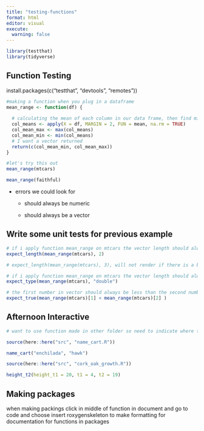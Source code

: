 ```yaml
---
title: "testing-functions"
format: html
editor: visual
execute: 
  warning: false
---
```


```r
library(testthat)
library(tidyverse)
```

## Function Testing

install.packages(c("testthat", "devtools", "remotes"))

```r
#making a function when you plug in a dataframe 
mean_range <- function(df) {
  
  # calculating the mean of each column in our data frame, then find min and max of that
  col_means <- apply(X = df, MARGIN = 2, FUN = mean, na.rm = TRUE)
  col_mean_max <- max(col_means)
  col_mean_min <- min(col_means)
  # I want a vector returned 
  return(c(col_mean_min, col_mean_max))
}
```

```r
#let's try this out
mean_range(mtcars)

mean_range(faithful)
```

-   errors we could look for

    -   should always be numeric

    -   should always be a vector

## Write some unit tests for previous example

```r
# if i apply function mean_range on mtcars the vector length should always be 2, will return nothing if correct, if you test with 3 you get error
expect_length(mean_range(mtcars), 2)

# expect_length(mean_range(mtcars), 3), will not render if there is a break
```

```r
# if i apply function mean_range on mtcars the vector length should always be double (since it is numerics in vector), will return nothing if correct, if you test with "character" you get error
expect_type(mean_range(mtcars), "double")
```

```r
# the first number in vector should always be less than the second number in the vector, is this true for the data frame
expect_true(mean_range(mtcars)[1] < mean_range(mtcars)[2] )
```

## Afternoon Interactive

```r
# want to use function made in other folder so need to indicate where to look being from the beginning of the working directory

source(here::here("src", "name_cart.R"))

name_cart("enchilada", "hawk")
```

```r
source(here::here("src", "cork_oak_growth.R"))

height_t2(height_t1 = 20, t1 = 4, t2 = 19)
```

## Making packages

when making packings click in middle of function in document and go to code and choose insert roxygenskeleton to make formatting for documentation for functions in packages
